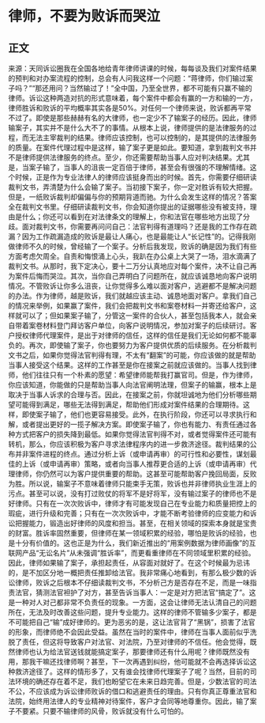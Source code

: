 # 律师，不要为败诉而哭泣
## 正文
来源：天同诉讼圈我在全国各地给青年律师讲课的时候，每每谈及我们对案件结果的预判和对办案流程的控制，总会有人问我这样一个问题：“蒋律师，你们输过案子吗？”“那还用问？当然输过了！”全中国，乃至全世界，都不可能有只赢不输的律师。诉讼这种两造对抗的形式意味着，每个案件中都会有赢的一方和输的一方，律师胜诉和败诉的平均概率其实各是50%。对任何一个律师来说，败诉都再平常不过了。即使是那些赫赫有名的大律师，也一定少不了输案子的经历。因此，律师输案子，其实并不是什么大不了的事情。从根本上说，律师提供的是法律服务的过程，而无法主宰裁判的结果。律师应该控制，也可以控制的，是其提供的法律服务的质量。在案件代理过程中是这样，输了案子更是如此。要知道，拿到裁判文书并不是律师提供法律服务的终点。至少，你还需要帮助当事人应对判决结果。尤其是，当案子输了，当事人的沮丧一定百倍于律师，甚至会有很强的不理解情绪。这个时候，正是作为专业法律人的律师应该挺身而出的时候。首先，你需要仔细研读裁判文书，弄清楚为什么会输了案子。当初接下案子，你一定对胜诉有较大把握。但是，一纸败诉裁判却偏偏与你的预期背道而驰。为什么会发生这样的情况？答案全在裁判文书里。仔细研读裁判文书，你会知道你提出的证据哪些没有被支持，理由是什么；你还可以看到在对法律条文的理解上，你和法官在哪些地方出现了分歧。面对裁判文书，你需要再问问自己：法官判得有道理吗？还是我的工作存在疏漏？因为工作疏漏造成的败诉是最让人痛心，也是最能让人“长记性”的。记得我刚做律师不久的时候，曾经输了一个案子。分析后我发现，败诉的确是因为我们有些方面考虑欠周全。自责和悔恨涌上心头，我趴在办公桌上大哭了一场，泪水滴满了裁判文书。从那时，我下定决心，要十二万分认真地应对每个案件，决不让自己再为案件后悔而哭泣。其次，当你自己弄明白了问题所在，就应该诚恳地向客户说明情况。不管败诉让你多么沮丧，让你觉得多么难以面对客户，逃避都不是解决问题的办法。作为律师，越是败诉，我们就越应该主动、诚恳地面对客户。拿我们自己的情况来举例，如果赢了案件，我们会把裁判文书和案卷材料一并寄还给客户，这样就可以了；但如果案子输了，分管这一案件的合伙人，甚至包括我本人，就会亲自带着案卷材料登门拜访客户单位，向客户说明情况，参加对案子的后续研讨。客户授权律师代理案件，是出于对律师的信任，这样的信任是我们无论如何都不能辜负的。再次，即使输了案子，你也要努力为客户提供优质的后续服务。在分析裁判文书之后，如果你觉得法官判得有理，不太有“翻案”的可能，你应该做的就是帮助当事人接受这个结果。这样的工作甚至是你在接案之前就应该做的。当事人找到律师，他们往往只有一个朴素的愿望：希望律师能帮我打赢官司。但是，作为律师，你应该知道，你能做的只是帮助当事人向法官阐明法理，但案子的输赢，根本上是取决于当事人诉求的合理与否。因此，在接案之前，你就坦诚地为他们分析哪些期望可能得到满足，哪些无法得到满足，帮助他们形成对案件结果的合理期待。这样，即使案子输了，他们也更容易接受。此外，在执行阶段，你还可以寻求执行和解，或者提出更好的一揽子解决方案。即使案子输了，你也有能力、有责任通过各种方式把客户的损失降到最低。如果你觉得法官判得不对，或者觉得案件还可能有转机，那么，你应该积极为客户寻求法律程序内的进一步救济途径。裁判结果的公布并非案件进程的终点。通过分析上诉（或申请再审）的可行性和必要性，谋划最佳的上诉（或申请再审）策略，或者向当事人推荐更合适的上诉（或申请再审）代理律师，你仍然可以为客户提供重要的帮助。这甚至可能帮助客户挽回局面，反败为胜。所以说，输案子不意味着律师只能束手无策，败诉也并非律师执业生涯上的污点。甚至可以说，没有打过败仗的将军不是好将军，没有输过案子的律师也不是好律师。只有在一次次败诉中，律师才有可能发现自己在专业能力和质量把控上的瑕疵，进行升级和完善；只有在一次次败诉中，才能不断考验律师的应变能力和诉讼把握能力，锻造出好律师的风度和担当。甚至，在相关领域的探索本身就是宝贵的财富。胜诉率固然重要，但律师在某一领域积累的经验，哪怕是败诉的经验，也是十分有价值的。这也正是为什么，我们新近推出的“用案例数据为律师画像”的互联网产品“无讼名片”从未强调“胜诉率”，而更看重律师在不同领域里积累的经验。因此，律师如果输了案子，承担起责任，从容面对就好了。在这个时候最为忌讳的，是不加区分地一概把责任推卸给法官。我非常痛心地看到，有那么极少数的诉讼律师，败诉之后根本不仔细读裁判文书，不分析己方是否存在不足，而是一味指责法官，猜测法官袒护了对方，甚至告诉当事人：一定是对方把法官“搞定了”。这是一种对人对己都非常不负责任的现象。一方面，这会让律师无法认清自己的问题所在，无法及时改善这些问题，提升专业能力。这样的律师不管输多少案子，都是不可能把自己“输”成好律师的。更为恶劣的是，这让法官背了“黑锅”，损害了法官的形象，而律师绝不会因此受益。虽然在当时的案件中，律师在当事人面前似乎洗脱了责任，但这将导致客户对法官、对法院，乃至对律师的不信任。他会觉得，既然律师也认为给法官送钱就能搞定案子，那要律师还有什么用呢？律师既然没有用，那我干嘛还找律师啊？甚至，下一次再遇到纠纷，他可能就不会再选择诉讼这种救济途径了。这样的情形多了，又有谁会找律师代理案子了呢？当然，目前的司法环境的确还存在着不足，我们也盼望它在未来日趋完善。但是，少数法官的司法不公，不应该成为诉讼律师败诉的借口和逃避责任的理由。只有你真正尊重法官和法院，始终用法律人的专业精神对待案件，客户才会同等地尊重你。因此，输了案子不要紧。只要不输律师的风骨，败诉就没有什么可怕的。
